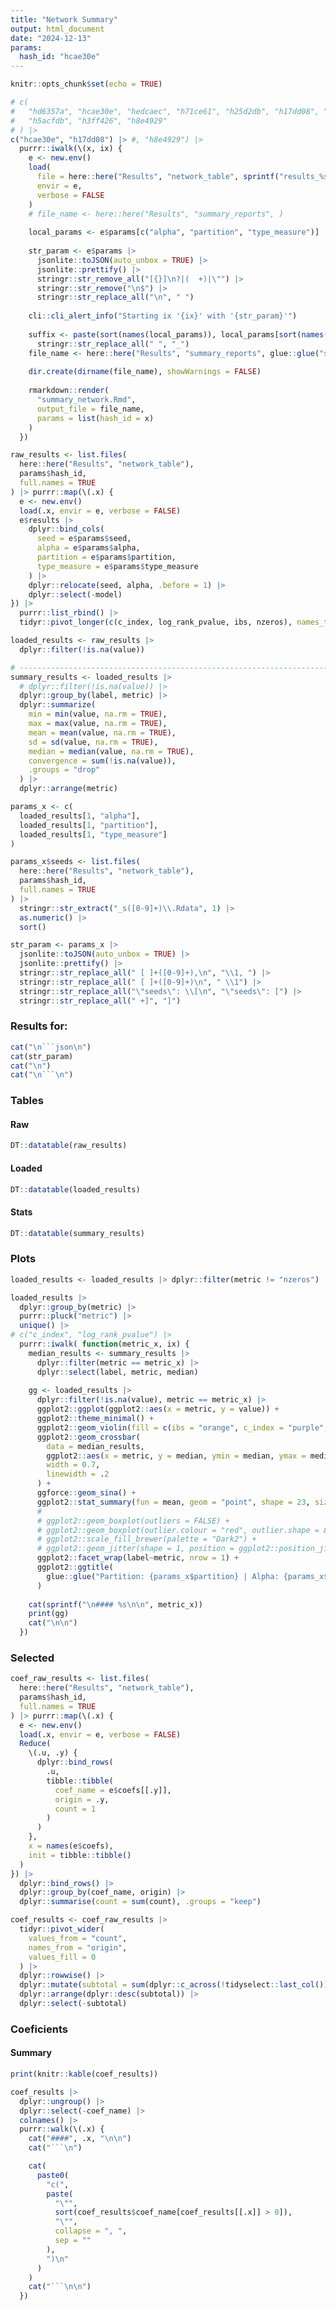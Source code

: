 ```yaml
---
title: "Network Summary"
output: html_document
date: "2024-12-13"
params:
  hash_id: "hcae30e"
---
```


```r
knitr::opts_chunk$set(echo = TRUE)
```

```r
# c(
#   "hd6357a", "hcae30e", "hedcaec", "h71ce61", "h25d2db", "h17dd08", "h9ea317",
#   "h5acfdb", "h3ff426", "h8e4929"
# ) |>
c("hcae30e", "h17dd08") |> #, "h8e4929") |>
  purrr::iwalk(\(x, ix) {
    e <- new.env()
    load(
      file = here::here("Results", "network_table", sprintf("results_%s_s1.Rdata", x)), 
      envir = e, 
      verbose = FALSE
    )
    # file_name <- here::here("Results", "summary_reports", )
    
    local_params <- e$params[c("alpha", "partition", "type_measure")]
    
    str_param <- e$params |> 
      jsonlite::toJSON(auto_unbox = TRUE) |> 
      jsonlite::prettify() |> 
      stringr::str_remove_all("[{}]\n?|(  +)|\"") |> 
      stringr::str_remove("\n$") |> 
      stringr::str_replace_all("\n", " ")
    
    cli::cli_alert_info("Starting ix '{ix}' with '{str_param}'")
    
    suffix <- paste(sort(names(local_params)), local_params[sort(names(local_params))], collapse = "_") |> 
      stringr::str_replace_all(" ", "_")
    file_name <- here::here("Results", "summary_reports", glue::glue("summary_{suffix}.md"))
    
    dir.create(dirname(file_name), showWarnings = FALSE)
  
    rmarkdown::render(
      "summary_network.Rmd", 
      output_file = file_name,
      params = list(hash_id = x)
    )
  })

```

```r
raw_results <- list.files(
  here::here("Results", "network_table"),
  params$hash_id,
  full.names = TRUE
) |> purrr::map(\(.x) {
  e <- new.env()
  load(.x, envir = e, verbose = FALSE)
  e$results |> 
    dplyr::bind_cols(
      seed = e$params$seed, 
      alpha = e$params$alpha, 
      partition = e$params$partition,
      type_measure = e$params$type_measure
    ) |> 
    dplyr::relocate(seed, alpha, .before = 1) |> 
    dplyr::select(-model)
}) |> 
  purrr::list_rbind() |> 
  tidyr::pivot_longer(c(c_index, log_rank_pvalue, ibs, nzeros), names_to = "metric")

loaded_results <- raw_results |> 
  dplyr::filter(!is.na(value))

# -----------------------------------------------------------------------------
summary_results <- loaded_results |> 
  # dplyr::filter(!is.na(value)) |> 
  dplyr::group_by(label, metric) |> 
  dplyr::summarize(
    min = min(value, na.rm = TRUE),
    max = max(value, na.rm = TRUE),
    mean = mean(value, na.rm = TRUE),
    sd = sd(value, na.rm = TRUE),
    median = median(value, na.rm = TRUE),
    convergence = sum(!is.na(value)),
    .groups = "drop"
  ) |> 
  dplyr::arrange(metric)
```

```r
params_x <- c(
  loaded_results[1, "alpha"],
  loaded_results[1, "partition"],
  loaded_results[1, "type_measure"]
)

params_x$seeds <- list.files(
  here::here("Results", "network_table"),
  params$hash_id,
  full.names = TRUE
) |> 
  stringr::str_extract("_s([0-9]+)\\.Rdata", 1) |> 
  as.numeric() |> 
  sort()

str_param <- params_x |> 
  jsonlite::toJSON(auto_unbox = TRUE) |> 
  jsonlite::prettify() |> 
  stringr::str_replace_all(" [ ]+([0-9]+),\n", "\\1, ") |> 
  stringr::str_replace_all(" [ ]+([0-9]+)\n", " \\1") |> 
  stringr::str_replace_all("\"seeds\": \\[\n", "\"seeds\": [") |> 
  stringr::str_replace_all(" +]", "]")
```


### Results for:

```r
cat("\n```json\n")
cat(str_param)
cat("\n")
cat("\n```\n")
```

### Tables {.tabset .tabset-fade}

#### Raw

```r
DT::datatable(raw_results)
```


#### Loaded {.active}

```r
DT::datatable(loaded_results)
```


#### Stats

```r
DT::datatable(summary_results)
```

### Plots {.tabset .tabset-fade}

```r
loaded_results <- loaded_results |> dplyr::filter(metric != "nzeros")
```


```r
loaded_results |>
  dplyr::group_by(metric) |>
  purrr::pluck("metric") |>
  unique() |> 
# c("c_index", "log_rank_pvalue") |>
  purrr::iwalk( function(metric_x, ix) {
    median_results <- summary_results |> 
      dplyr::filter(metric == metric_x) |> 
      dplyr::select(label, metric, median)
      
    gg <- loaded_results |> 
      dplyr::filter(!is.na(value), metric == metric_x) |> 
      ggplot2::ggplot(ggplot2::aes(x = metric, y = value)) +
      ggplot2::theme_minimal() +
      ggplot2::geom_violin(fill = c(ibs = "orange", c_index = "purple", log_rank_pvalue = "darkgreen")[[metric_x]]) +
      ggplot2::geom_crossbar(
        data = median_results,
        ggplot2::aes(x = metric, y = median, ymin = median, ymax = median),
        width = 0.7,
        linewidth = .2
      ) +
      ggforce::geom_sina() +
      ggplot2::stat_summary(fun = mean, geom = "point", shape = 23, size = 4) +
      #
      # ggplot2::geom_boxplot(outliers = FALSE) +
      # ggplot2::geom_boxplot(outlier.colour = "red", outlier.shape = 8, outlier.size = 4) +
      # ggplot2::scale_fill_brewer(palette = "Dark2") +
      # ggplot2::geom_jitter(shape = 1, position = ggplot2::position_jitter(0.2), color = "#2f2f2fbb") + 
      ggplot2::facet_wrap(label~metric, nrow = 1) + 
      ggplot2::ggtitle(
        glue::glue("Partition: {params_x$partition} | Alpha: {params_x$alpha} | Type: {params_x$type_measure} ")
      )
    
    cat(sprintf("\n#### %s\n\n", metric_x))
    print(gg)
    cat("\n\n")
  })
```

### Selected

```r
coef_raw_results <- list.files(
  here::here("Results", "network_table"),
  params$hash_id,
  full.names = TRUE
) |> purrr::map(\(.x) {
  e <- new.env()
  load(.x, envir = e, verbose = FALSE)
  Reduce(
    \(.u, .y) {
      dplyr::bind_rows(
        .u,
        tibble::tibble(
          coef_name = e$coefs[[.y]],
          origin = .y,
          count = 1
        )
      )
    },
    x = names(e$coefs),
    init = tibble::tibble()
  )
}) |>
  dplyr::bind_rows() |>
  dplyr::group_by(coef_name, origin) |>
  dplyr::summarise(count = sum(count), .groups = "keep")

coef_results <- coef_raw_results |> 
  tidyr::pivot_wider(
    values_from = "count",
    names_from = "origin",
    values_fill = 0
  ) |>
  dplyr::rowwise() |>
  dplyr::mutate(subtotal = sum(dplyr::c_across(!tidyselect::last_col()))) |>
  dplyr::arrange(dplyr::desc(subtotal)) |>
  dplyr::select(-subtotal)
```

### Coeficients {.tabset .tabset-fade}

#### Summary

```r
print(knitr::kable(coef_results))
```

```r
coef_results |> 
  dplyr::ungroup() |>
  dplyr::select(-coef_name) |> 
  colnames() |>
  purrr::walk(\(.x) {
    cat("####", .x, "\n\n")
    cat("```\n")

    cat(
      paste0(
        "c(",
        paste(
          "\"",
          sort(coef_results$coef_name[coef_results[[.x]] > 0]),
          "\"",
          collapse = ", ",
          sep = ""
        ),
        ")\n"
      )
    )
    cat("```\n\n")    
  })

```

